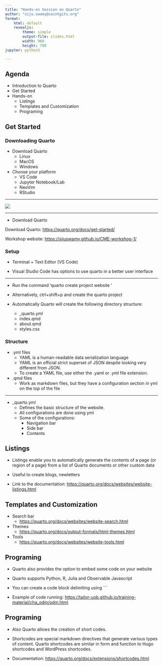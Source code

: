```yaml
---
title: "Hands-on Session on Quarto"
author: "siju.swamy@saintgits.org"
format:
    html: default
    revealjs:
        theme: simple
        output-file: slides.html
        width: 960
        height: 700
jupyter: python3

---
```


## Agenda

- Introduction to Quarto
- Get Started 
- Hands-on
    - Listings
    - Templates and Customization
    - Programing


## Get Started

### Downloading Quarto

- Download Quarto
    - Linux
    - MacOS
    - Windows

- Choose your platform
    - VS Code
    - Jupyter Notebook/Lab
    - NeoVim
    - RStudio

---

![](images/geting_started.png){.absolute top=75}

---

- Download Quarto

Download Quarto: [https://quarto.org/docs/get-started/](https://quarto.org/docs/get-started/)

Workshop website: [https://sijuswamy.github.io/CME-workshop-1/](https://sijuswamy.github.io/CME-workshop-1/)


### Setup

- Terminal + Text Editor (VS Code)

- Visual Studio Code has options to use quarto in a better user interface

---

- Run the command 'quarto create project website <mysite>'

- Alternatively, ctrl+shift+p and create the quarto project

- Automatically Quarto will create the following directory structure:
    - _quarto.yml
    - index.qmd
    - about.qmd
    - styles.css

### Structure

- .yml files
    - YAML is a human-readable data serialization language
    - YAML is an official strict superset of JSON despite looking very different from JSON.
    - To create a YAML file, use either the .yaml or .yml file extension.

- .qmd files
    - Work as markdown files, but they have a configuration section in yml on the top of the file

---

- _quarto.yml
    - Defines the basic structure of the website.
    - All configurations are done using yml
    - Some of the configurations:
        - Navigation bar
        - Side bar
        - Contents 

## Listings {.smaller}

- Listings enable you to automatically generate the contents of a page (or region of a page) from a list of Quarto documents or other custom data

- Useful to create blogs, newletters

- Link to the documentation: [https://quarto.org/docs/websites/website-listings.html](https://quarto.org/docs/websites/website-listings.html)


## Templates and Customization

- Search bar
    - [https://quarto.org/docs/websites/website-search.html](https://quarto.org/docs/websites/website-search.html)
- Themes
    - [https://quarto.org/docs/output-formats/html-themes.html](https://quarto.org/docs/output-formats/html-themes.html)
- Tools
    - [https://quarto.org/docs/websites/website-tools.html](https://quarto.org/docs/websites/website-tools.html)

## Programing

- Quarto also provides the option to embed some code on your website

- Quarto supports Python, R, Julia and Observable Javascript

- You can create a code block delimiting using ```

- Example of code running: [https://tailor-uob.github.io/training-material/cha_odm/odm.html](https://tailor-uob.github.io/training-material/cha_odm/odm.html)

## Programing

- Also Quarto allows the creation of short codes.

- Shortcodes are special markdown directives that generate various types of content. Quarto shortcodes are similar in form and function to Hugo shortcodes and WordPress shortcodes.

- Documentation: [https://quarto.org/docs/extensions/shortcodes.html](https://quarto.org/docs/extensions/shortcodes.html)